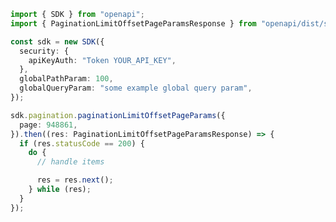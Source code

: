 ```typescript showLineNumbers copy filename="Pagination Limit Offset Page Params usage example"
import { SDK } from "openapi";
import { PaginationLimitOffsetPageParamsResponse } from "openapi/dist/sdk/models/operations";

const sdk = new SDK({
  security: {
    apiKeyAuth: "Token YOUR_API_KEY",
  },
  globalPathParam: 100,
  globalQueryParam: "some example global query param",
});

sdk.pagination.paginationLimitOffsetPageParams({
  page: 948861,
}).then((res: PaginationLimitOffsetPageParamsResponse) => {
  if (res.statusCode == 200) {
    do {
      // handle items

      res = res.next();
    } while (res);
  }
});
```

